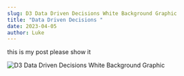 ```yaml
---
slug: D3 Data Driven Decisions White Background Graphic
title: "Data Driven Decisions "
date: 2023-04-05
author: Luke
---
```

t﻿his is my post please show it

![D3 Data Driven Decisions White Background Graphic](/images/artboard-1-0.5x.png "D3 Data Driven Decisions White Background Graphic")